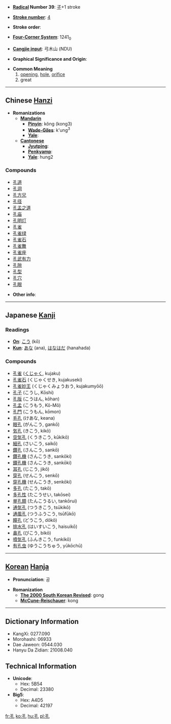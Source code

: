 * '''[[Wiktionary:Chinese radical index| Radical]] Number 39''': [[Wiktionary:Chinese radical index 子|子]]+1 stroke

* '''[[Wiktionary:Chinese total strokes index|Stroke number]]''': [[Wiktionary:Chinese total strokes index 4|4]]

* '''Stroke order''': 

* '''[[Wiktionary:Chinese four corner index|Four-Corner System]]''': 1241<sub>0</sub>

* '''[[Wiktionary:Chinese Cangjie index|Cangjie input]]''': 弓木山 (NDU)

* '''Graphical Significance and Origin''': 

* '''Common Meaning'''
*# [[opening]], [[hole]], [[orifice]]
*# great

----

== Chinese [[Hanzi]] ==

* '''Romanizations'''
** '''[[Mandarin]]'''
*** '''[[Pinyin]]''': kǒng (kong3)
*** '''[[Wade-Giles]]''': k'ung<sup>3</sup>
*** '''[[Yale]]''': 
** '''[[Cantonese]]'''
*** '''[[Jyutping]]''':
*** '''[[Penkyamp]]''': 
*** '''[[Yale]]''': hung2

===Compounds===
*[[孔道]]
*[[孔洞]]
*[[孔方兄]]
*[[孔径]]
*[[孔孟之道]]
*[[孔庙]]
*[[孔明灯]]
*[[孔雀]]
*[[孔雀绿]]
*[[孔雀石]]
*[[孔雀舞]]
*[[孔雀座]]
*[[孔武有力]]
*[[孔隙]]
*[[孔型]]
*[[孔穴]]
*[[孔眼]]

* '''Other info''': 

----

== Japanese [[Kanji]] ==

===Readings===
* '''[[On]]''': [[こう]] (kō)
* '''[[Kun]]''': [[あな]] (ana), [[はなはだ]] (hanahada)

===Compounds===
*[[孔雀]] ([[くじゃく]], kujaku)
*[[孔雀石]] (くじゃくせき, kujakuseki)
*[[孔雀妙王]] (くじゃくみょうおう, kujakumyōō)
*[[孔子]] (こうし, Kōshi)
*[[孔版]] (こうはん, kōhan)
*[[孔孟]] (こうもう, Kō-Mō)
*[[孔門]] (こうもん, kōmon)
*[[毛孔]] (けあな, keana)
*[[眼孔]] (がんこう, gankō)
*[[気孔]] (きこう, kikō)
*[[空気孔]] (くうきこう, kūkikō)
*[[細孔]] (さいこう, saikō)
*[[鑽孔]] (さんこう, sankō)
*[[鑽孔機]] (さんこうき, sankōki)
*[[鑚孔機]] (さんこうき, sankōki)
*[[耳孔]] (じこう, jikō)
*[[穿孔]] (せんこう, senkō)
*[[穿孔機]] (せんこうき, senkōki)
*[[多孔]] (たこう, takō)
*[[多孔性]] (たこうせい, takōsei)
*[[単孔類]] (たんこうるい, tankōrui)
*[[通気孔]] (つうきこう, tsūkikō)
*[[通風孔]] (つうふうこう, tsūfūkō)
*[[瞳孔]] (どうこう, dōkō)
*[[排水孔]] (はいすいこう, haisuikō)
*[[鼻孔]] (びこう, bikō)
*[[噴気孔]] (ふんきこう, funkikō)
*[[有孔虫]] (ゆうこうちゅう, yūkōchū)

----

== [[Korean]] [[Hanja]] ==

* '''Pronunciation''': 공

* '''Romanization'''
** '''[[The 2000 South Korean Revised Romanization|The 2000 South Korean Revised]]''': gong
** '''[[McCune-Reischauer]]''': kong

----

== Dictionary Information ==

* KangXi: 0277.090
* Morohashi: 06933
* Dae Jaweon: 0544.030
* Hanyu Da Zidian: 21008.040

== Technical Information ==

* '''Unicode''':
** Hex: 5B54
** Decimal: 23380
* '''Big5''':
** Hex: A4D5
** Decimal: 42197

[[fr:孔]]
[[ko:孔]]
[[hu:孔]]
[[pl:孔]]
